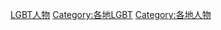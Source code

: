{{Commonscat|LGBT people by country}}

[[Category:LGBT人物|]]
[[Category:各地LGBT|Category:各地LGBT]]
[[Category:各地人物|Category:各地人物]]
